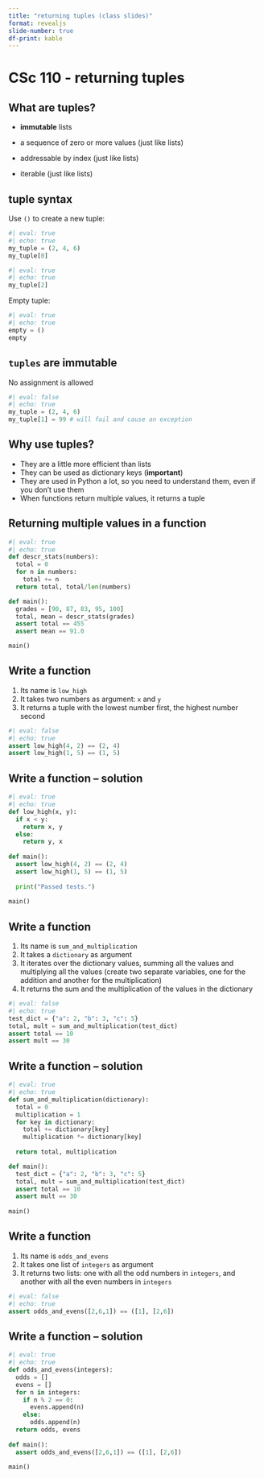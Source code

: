 ```yaml
---
title: "returning tuples (class slides)"
format: revealjs
slide-number: true
df-print: kable
---
```


# CSc 110 - returning tuples


## What are tuples?

-   **immutable** lists

-   a sequence of zero or more values (just like lists)

-   addressable by index (just like lists)

-   iterable (just like lists)

## tuple syntax

Use `()` to create a new tuple:

```python
#| eval: true
#| echo: true
my_tuple = (2, 4, 6)
my_tuple[0]
```

```python
#| eval: true
#| echo: true
my_tuple[2]
```

Empty tuple:

```python
#| eval: true
#| echo: true
empty = ()
empty
```

## `tuples` are immutable

No assignment is allowed

```python
#| eval: false
#| echo: true
my_tuple = (2, 4, 6)
my_tuple[1] = 99 # will fail and cause an exception
```

## Why use tuples?

* They are a little more efficient than lists
* They can be used as dictionary keys (**important**)
* They are used in Python a lot, so you need to understand them, even if you don't use them
* When functions return multiple values, it returns a tuple

## Returning multiple values in a function

```python
#| eval: true
#| echo: true
def descr_stats(numbers):
  total = 0
  for n in numbers:
    total += n
  return total, total/len(numbers)

def main():
  grades = [90, 87, 83, 95, 100]
  total, mean = descr_stats(grades)
  assert total == 455
  assert mean == 91.0

main()
```

## Write a function

1. Its name is `low_high`
1. It takes two numbers as argument: `x` and `y`
1. It returns a tuple with the lowest number first, the highest number second

```python
#| eval: false
#| echo: true
assert low_high(4, 2) == (2, 4)
assert low_high(1, 5) == (1, 5)
```

## Write a function -- solution

```python
#| eval: true
#| echo: true
def low_high(x, y):
  if x < y:
    return x, y
  else:
    return y, x
  
def main():
  assert low_high(4, 2) == (2, 4)
  assert low_high(1, 5) == (1, 5)
  
  print("Passed tests.")
  
main()
```


## Write a function

1. Its name is `sum_and_multiplication`
1. It takes a `dictionary` as argument
1. It iterates over the dictionary values, summing all the values and multiplying all the values (create two separate variables, one for the addition and another for the multiplication)
1. It returns the sum and the multiplication of the values in the dictionary

```python
#| eval: false
#| echo: true
test_dict = {"a": 2, "b": 3, "c": 5}
total, mult = sum_and_multiplication(test_dict)
assert total == 10
assert mult == 30
```

## Write a function -- solution

```python
#| eval: true
#| echo: true
def sum_and_multiplication(dictionary):
  total = 0
  multiplication = 1
  for key in dictionary:
    total += dictionary[key]
    multiplication *= dictionary[key]
    
  return total, multiplication

def main():
  test_dict = {"a": 2, "b": 3, "c": 5}
  total, mult = sum_and_multiplication(test_dict)
  assert total == 10
  assert mult == 30
  
main()
```

## Write a function

1. Its name is `odds_and_evens`
1. It takes one list of `integers` as argument
1. It returns two lists: one with all the odd numbers in `integers`, and another with all the even numbers in `integers`

```python
#| eval: false
#| echo: true
assert odds_and_evens([2,6,1]) == ([1], [2,6])
```

## Write a function -- solution

```python
#| eval: true
#| echo: true
def odds_and_evens(integers):
  odds = []
  evens = []
  for n in integers:
    if n % 2 == 0:
      evens.append(n)
    else:
      odds.append(n)
  return odds, evens
      
def main():
  assert odds_and_evens([2,6,1]) == ([1], [2,6])
  
main()
```

